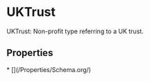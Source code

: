 
# UKTrust

UKTrust: Non-profit type referring to a UK trust.

## Properties

<Grid>
* [](/Properties/Schema.org/)

</Grid>

